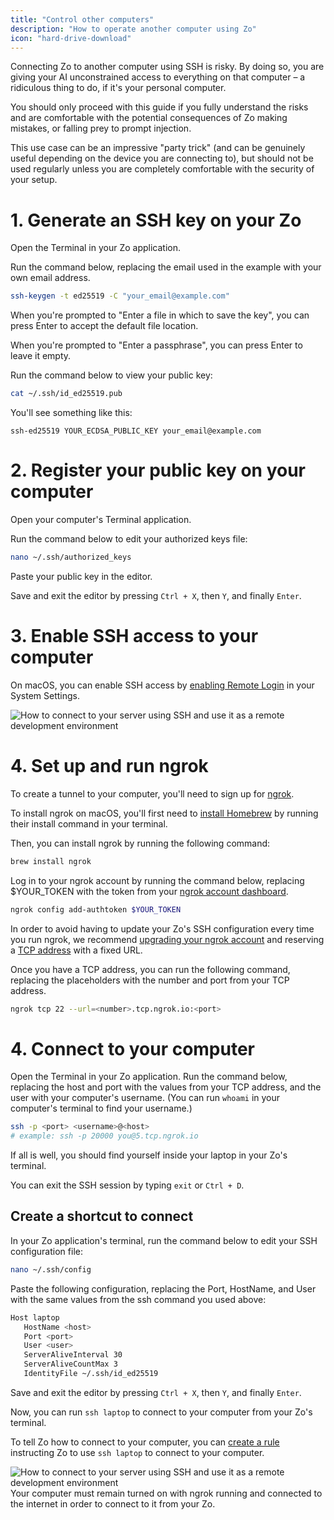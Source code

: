 ```yaml
---
title: "Control other computers"
description: "How to operate another computer using Zo"
icon: "hard-drive-download"
---
```



<Warning>
  Connecting Zo to another computer using SSH is risky. By doing so, you are giving your AI unconstrained access to everything on that computer – a ridiculous thing to do, if it's your personal computer.

You should only proceed with this guide if you fully understand the risks and are comfortable with the potential
consequences of Zo making mistakes, or falling prey to prompt injection.

This use case can be an impressive "party trick" (and can be genuinely useful depending on the device you are connecting to), but should not be used regularly unless you are completely comfortable with the security of your setup.

</Warning>

# 1. Generate an SSH key on your Zo

Open the Terminal in your Zo application.

Run the command below, replacing the email used in the example with your own email address.

```sh
ssh-keygen -t ed25519 -C "your_email@example.com"
```

When you're prompted to "Enter a file in which to save the key", you can press Enter to accept the default file location.

When you're prompted to "Enter a passphrase", you can press Enter to leave it empty.

Run the command below to view your public key:

```sh
cat ~/.ssh/id_ed25519.pub
```

You'll see something like this:

`ssh-ed25519 YOUR_ECDSA_PUBLIC_KEY your_email@example.com`

# 2. Register your public key on your computer

Open your computer's Terminal application.

Run the command below to edit your authorized keys file:

```sh
nano ~/.ssh/authorized_keys
```

Paste your public key in the editor.

Save and exit the editor by pressing `Ctrl + X`, then `Y`, and finally `Enter`.

# 3. Enable SSH access to your computer

On macOS, you can enable SSH access by [enabling Remote Login](https://support.apple.com/lt-lt/guide/mac-help/mchlp1066/mac) in your System Settings.

<Frame>
  <img
    className="block"
    src="/screenshots/ssh-mac-remote-login.png"
    alt="How to connect to your server using SSH and use it as a remote development environment"
  />
</Frame>

# 4. Set up and run ngrok

To create a tunnel to your computer, you'll need to sign up for [ngrok](https://ngrok.com/).

To install ngrok on macOS, you'll first need to [install Homebrew](https://brew.sh/) by running their install command in your terminal.

Then, you can install ngrok by running the following command:

```sh
brew install ngrok
```

Log in to your ngrok account by running the command below, replacing $YOUR_TOKEN with the token from your [ngrok account dashboard](https://dashboard.ngrok.com/get-started/your-authtoken).

```sh
ngrok config add-authtoken $YOUR_TOKEN
```

In order to avoid having to update your Zo's SSH configuration every time you run ngrok, we recommend [upgrading your ngrok account](https://ngrok.com/pricing) and reserving a [TCP address](https://dashboard.ngrok.com/tcp-addresses) with a fixed URL.

Once you have a TCP address, you can run the following command, replacing the placeholders with the number and port from your TCP address.

```sh
ngrok tcp 22 --url=<number>.tcp.ngrok.io:<port>
```

# 4. Connect to your computer

Open the Terminal in your Zo application. Run the command below, replacing the host and port with the values from your TCP address, and the user with your computer's username. (You can run `whoami` in your computer's terminal to find your username.)

```sh
ssh -p <port> <username>@<host>
# example: ssh -p 20000 you@5.tcp.ngrok.io
```

If all is well, you should find yourself inside your laptop in your Zo's terminal.

You can exit the SSH session by typing `exit` or `Ctrl + D`.

## Create a shortcut to connect

In your Zo application's terminal, run the command below to edit your SSH configuration file:

```sh
nano ~/.ssh/config
```

Paste the following configuration, replacing the Port, HostName, and User with the same values from the ssh command you used above:

```sh
Host laptop
   HostName <host>
   Port <port>
   User <user>
   ServerAliveInterval 30
   ServerAliveCountMax 3
   IdentityFile ~/.ssh/id_ed25519
```

Save and exit the editor by pressing `Ctrl + X`, then `Y`, and finally `Enter`.

Now, you can run `ssh laptop` to connect to your computer from your Zo's terminal.

To tell Zo how to connect to your computer, you can [create a rule](/behavior#rules) instructing Zo to use `ssh laptop` to connect to your computer.

<Frame>
  <img
    className="block"
    src="/screenshots/ssh-rule.png"
    alt="How to connect to your server using SSH and use it as a remote development environment"
  />
</Frame>

<Tip>
  Your computer must remain turned on with ngrok running and connected to the internet in order to connect to it from
  your Zo.
</Tip>

